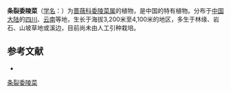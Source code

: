 {{Speciesbox
| name = 条裂委陵菜
| status = 
| status_system = 
| image =
| genus = Potentilla
| species = lancinata
| authority = Card.
}}

'''条裂委陵菜'''（[[学名|学名]]：{{lang|la|''Potentilla lancinata''}}）为[[蔷薇科|蔷薇科]][[委陵菜属|委陵菜属]]的植物，是中国的特有植物。分布于[[中国大陆|中国大陆]]的[[四川|四川]]、[[云南|云南]]等地，生长于海拔3,200米至4,100米的地区，多生于林缘、岩石、山坡草地或溪边，目前尚未由人工引种栽培。

== 参考文献 ==
<div class="references-small">
* {{cite web| url =http://www.bioinfo.cn/db05/KmzwSpecies.php?action=view&id=18513| title =条裂委陵菜| work =《中国高等植物数据库全库》| publisher =中国科学院微生物研究所| author =昆明植物研究所| accessdate =2009-02-25| deadurl =yes| archiveurl =https://web.archive.org/web/20160305015635/http://www.bioinfo.cn/db05/KmzwSpecies.php?action=view&id=18513| archivedate =2016-03-05}}
</div>
{{Taxonbar|from=Q11099862}}

[[Category:委陵菜属|条裂委陵菜]]


{{植物小作品}}